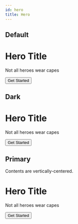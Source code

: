 ```yaml
---
id: hero
title: Hero
---
```



## Default

<Playground>
  <div class="hero shadow--lw">
    <div class="container">
      <h1 class="hero__title">Hero Title</h1>
      <p class="hero__subtitle">Not all heroes wear capes</p>
      <div>
        <button class="button button--secondary button--outline button--lg">
          Get Started
        </button>
      </div>
    </div>
  </div>
</Playground>

## Dark

<Playground>
  <div class="hero hero--dark">
    <div class="container">
      <h1 class="hero__title">Hero Title</h1>
      <p class="hero__subtitle">Not all heroes wear capes</p>
      <div>
        <button class="button button--primary button--outline button--lg">
          Get Started
        </button>
      </div>
    </div>
  </div>
</Playground>

## Primary

Contents are vertically-centered.

<Playground>
  <div class="hero hero--primary" style={{ height: '25rem' }}>
    <div class="container">
      <h1 class="hero__title">Hero Title</h1>
      <p class="hero__subtitle">Not all heroes wear capes</p>
      <div>
        <button class="button button--secondary button--lg">Get Started</button>
      </div>
    </div>
  </div>
</Playground>
